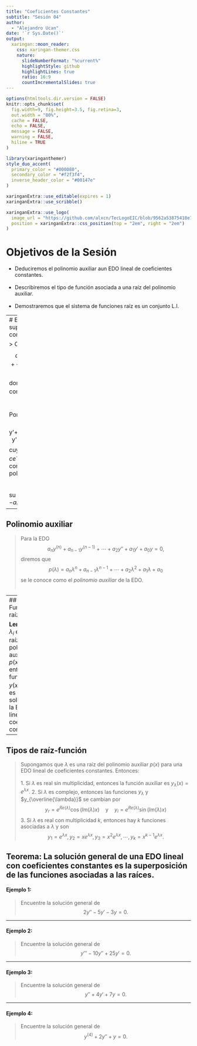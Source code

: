 ---
title: "Coeficientes Constantes"
subtitle: "Sesión 04"  
author: 
  - "Alejandro Ucan"
date: '`r Sys.Date()`'
output:
  xaringan::moon_reader:
    css: xaringan-themer.css
    nature:
      slideNumberFormat: "%current%"
      highlightStyle: github
      highlightLines: true
      ratio: 16:9
      countIncrementalSlides: true
---

```{r setup, include=FALSE}
options(htmltools.dir.version = FALSE)
knitr::opts_chunk$set(
  fig.width=9, fig.height=3.5, fig.retina=3,
  out.width = "80%",
  cache = FALSE,
  echo = FALSE,
  message = FALSE, 
  warning = FALSE,
  hiline = TRUE
)
```

```{r xaringan-themer, include=FALSE, warning=FALSE}
library(xaringanthemer)
style_duo_accent(
  primary_color = "#000080",
  secondary_color = "#f2f3f4",
  inverse_header_color = "#00147e"
)
```

```{r xaringan-editable, echo=FALSE}
xaringanExtra::use_editable(expires = 1)
xaringanExtra::use_scribble()
```

```{r xaringan-logo, echo=FALSE}
xaringanExtra::use_logo(
  image_url = "https://github.com/alxcn/TecLogoEIC/blob/9562a53875418e749a296c85808a19c85fc4be74/IngenieriaCiencias_Horizontal_RGB.png",
  position = xaringanExtra::css_position(top = "2em", right = "2em")
)
```
# Objetivos de la Sesión

* Deduciremos el polinomio auxiliar aun EDO lineal de coeficientes constantes. <br/><br/>
* Describiremos el tipo de función asociada a una raíz del polinomio auxiliar. <br/><br/>
* Demostraremos que el sistema de funciones raíz es un conjunto L.I. 

---
# EDO lineal de orden superior con coeficientes constantes.

> Consideremos la EDO $$a_n y^{(n)}+a_{n-1}y^{(n-1)}+\cdots+a_2 y''+a_1y'+a_0y=0,$$ donde $a_j$ es una constante y $a_n\neq 0.$ <br/><br/><br/>
Por ejemplo: $$a_1 y'+a_0y=0\Leftrightarrow y'=\frac{-a_0}{a_1}y$$ cuya solución es $y=ce^{-a_0x/a_1}.$ Si consideramos el polinomio $$a_1\lambda+a_0=0$$ su solución es $\lambda=-a_0/a_1.$

---

## Polinomio auxiliar

> Para la EDO $$a_n y^{(n)}+a_{n-1}y^{(n-1)}+\cdots+a_2 y''+a_1y'+a_0y=0,$$ diremos que $$p(\lambda)=a_n\lambda^n+a_{n-1}\lambda^{n-1}+\cdots+a_2 \lambda^2+a_1\lambda+a_0$$ se le conoce como el _polinomio auxiliar_ de la EDO. <br/><br/>

---
## Funciones raíz

__Lemma:__ Si $\lambda_i$ es una raíz del polinomio auxiliar $p(x),$ entonces la función $y(x)=e^{\lambda_i x}$ es una solución de la EDO lineal de coeficientes constantes.

---

## Tipos de raíz-función

> Supongamos que $\lambda$ es una raíz del polinomio auxiliar $p(x)$ para una EDO lineal de coeficientes constantes. Entonces: <br/><br/>
  1. Si $\lambda$ es real sin multiplicidad, entonces la función auxiliar es $y_\lambda(x)=e^{\lambda x}.$
  2. Si $\lambda$ es complejo, entonces las funciones $y_\lambda$ y $y_{\overline{\lambda}}$ se cambian por $$y_{r}=e^{Re(\lambda)}\cos(Im(\lambda)x)\quad \mbox{y}\quad y_{i}=e^{Re(\lambda)}\sin(Im(\lambda)x)$$
  3. Si $\lambda$ es real con multiplicidad $k,$ entonces hay $k$ funciones asociadas a $\lambda$ y son $$y_1=e^{\lambda x},\, y_2=xe^{\lambda x},\, y_3=x^2e^{\lambda x},\cdots, y_k=x^{k-1}e^{\lambda x}.$$
  
  
__Teorema:__ La solución general de una EDO lineal con coeficientes constantes es la superposición de las funciones asociadas a las raíces.
---

#### Ejemplo 1:

> Encuentre la solución general de $$2y''-5y'-3y=0.$$


---

#### Ejemplo 2:

> Encuentre la solución general de $$y'''-10y''+25y'=0.$$

---

#### Ejemplo 3:

> Encuentre la solución general de $$y''+4y'+7y=0.$$

---

#### Ejemplo 4:

> Encuentre la solución general de $$y^{(4)}+2y''+y=0.$$
